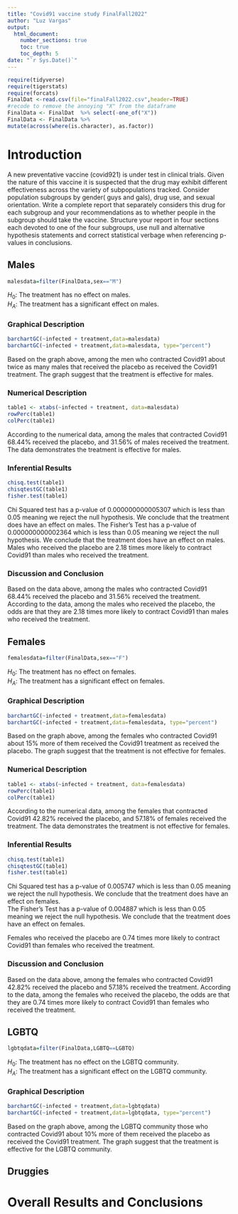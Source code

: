 ```yaml
---
title: "Covid91 vaccine study FinalFall2022"
author: "Luz Vargas"
output: 
  html_document:
    number_sections: true
    toc: true
    toc_depth: 5
date: "`r Sys.Date()`" 
---
```


```r
require(tidyverse)
require(tigerstats)
require(forcats)
FinalDat <-read.csv(file="finalFall2022.csv",header=TRUE)
#recode to remove the annoying "X" from the dataframe
FinalData <- FinalDat  %>% select(-one_of("X"))
FinalData <- FinalData %>%
mutate(across(where(is.character), as.factor))
```

# Introduction

A new  preventative vaccine (covid921) is under test in clinical trials. Given the nature of this vaccine it is suspected that the drug may exhibit different effectiveness across the variety of subpopulations tracked. Consider population subgroups by gender( guys and gals), drug use, and sexual orientation. Write a complete report that separately considers this drug for each subgroup and your recommendations as to whether people in the subgroup should take the vaccine. Structure your report in four sections each devoted to one of the four subgroups, use null and alternative hypothesis statements and correct statistical verbage when referencing p-values in conclusions.

## Males
```r
malesdata=filter(FinalData,sex=="M")
```

$H_0$: The treatment has no effect on males.  
$H_A$: The treatment has a significant effect on males.

### Graphical Description
```r
barchartGC(~infected + treatment,data=malesdata)
barchartGC(~infected + treatment,data=malesdata, type="percent")

```


Based on the graph above, among the men who contracted Covid91 about twice as many males that received the placebo as received the Covid91 treatment. The graph suggest that the treatment is effective for males.


### Numerical Description

```r
table1 <- xtabs(~infected + treatment, data=malesdata)
rowPerc(table1)
colPerc(table1)
```
According to the numerical data, among the males that contracted Covid91 68.44% received the placebo, and 31.56% of males received the  treatment. The data demonstrates the treatment is effective for males.


### Inferential Results
```r
chisq.test(table1)
chisqtestGC(table1)
fisher.test(table1)
```


Chi Squared test has a p-value of 0.000000000005307 which is less than 0.05 meaning we reject the null hypothesis. We conclude that the treatment does have an effect on males.
The Fisher's Test has a p-value of 0.000000000002364 which is less than 0.05 meaning we reject the null hypothesis. We conclude that the treatment does have an effect on males.  
Males who received the placebo are 2.18 times more likely to contract Covid91 than males who received the treatment.

### Discussion and Conclusion

Based on the data above, among the males who contracted Covid91 68.44% received the placebo and 31.56% received the treatment. According to the data, among the males who received the placebo, the odds are that they are 2.18 times more likely to contract Covid91 than males who received the treatment.  


## Females
```r
femalesdata=filter(FinalData,sex=="F")
```

$H_0$: The treatment has no effect on females.  
$H_A$: The treatment has a significant effect on females.

### Graphical Description
```r
barchartGC(~infected + treatment,data=femalesdata)
barchartGC(~infected + treatment,data=femalesdata, type="percent")

```


Based on the graph above, among the females who contracted Covid91 about 15% more of them received the Covid91 treatment as received the placebo. The graph suggest that the treatment is not effective for females.


### Numerical Description

```r
table1 <- xtabs(~infected + treatment, data=femalesdata)
rowPerc(table1)
colPerc(table1)
```
According to the numerical data, among the females that contracted Covid91 42.82% received the placebo, and 57.18% of females received the  treatment. The data demonstrates the treatment is not effective for females.


### Inferential Results
```r
chisq.test(table1)
chisqtestGC(table1)
fisher.test(table1)
```


Chi Squared test has a p-value of 0.005747 which is less than 0.05 meaning we reject the null hypothesis. We conclude that the treatment does have an effect on females.  
The Fisher's Test has a p-value of 0.004887 which is less than 0.05 meaning we reject the null hypothesis. We conclude that the treatment does have an effect on females.

Females who received the placebo are 0.74 times more likely to contract Covid91 than females who received the treatment.

### Discussion and Conclusion

Based on the data above, among the females who contracted Covid91 42.82% received the placebo and 57.18% received the treatment. According to the data, among the females who received the placebo, the odds are that they are 0.74 times more likely to contract Covid91 than females who received the treatment.


## LGBTQ
```r
lgbtqdata=filter(FinalData,LGBTQ==LGBTQ)
```

$H_0$: The treatment has no effect on the LGBTQ community.  
$H_A$: The treatment has a significant effect on the LGBTQ community.

### Graphical Description
```r
barchartGC(~infected + treatment,data=lgbtqdata)
barchartGC(~infected + treatment,data=lgbtqdata, type="percent")

```

Based on the graph above, among the LGBTQ community those who contracted Covid91 about 10% more of them received the placebo as received the Covid91 treatment. The graph suggest that the treatment is effective for the LGBTQ community.



## Druggies


# Overall Results and Conclusions